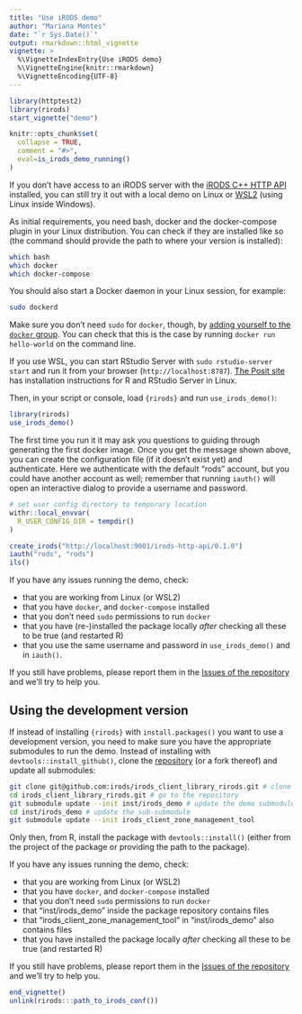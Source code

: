 ```yaml
---
title: "Use iRODS demo"
author: "Mariana Montes"
date: "`r Sys.Date()`"
output: rmarkdown::html_vignette
vignette: >
  %\VignetteIndexEntry{Use iRODS demo}
  %\VignetteEngine{knitr::rmarkdown}
  %\VignetteEncoding{UTF-8}
---
```


```r
library(httptest2)
library(rirods)
start_vignette("demo")

knitr::opts_chunk$set(
  collapse = TRUE,
  comment = "#>",
  eval=is_irods_demo_running()
)
```

If you don't have access to an iRODS server with the [iRODS C++ HTTP API](https://github.com/irods/irods_client_http_api) installed,
you can still try it out with a local demo on Linux or [WSL2](https://learn.microsoft.com/en-us/windows/wsl/install) (using Linux inside Windows).

As initial requirements, you need bash, docker and the docker-compose plugin in your Linux distribution. You can check if they are installed like so (the command should provide the path to where your version is installed):

```sh
which bash
which docker
which docker-compose
```

You should also start a Docker daemon in your Linux session, for example:

```sh
sudo dockerd
```

Make sure you don't need `sudo` for `docker`, though, by [adding yourself to the `docker` group](https://docs.docker.com/engine/install/linux-postinstall/#manage-docker-as-a-non-root-user). You can check that this is the case by running `docker run hello-world` on the command line.

If you use WSL, you can start RStudio Server with `sudo rstudio-server start` and run it from your browser (`http://localhost:8787`). [The Posit site](https://posit.co/download/rstudio-server/) has installation instructions for R and RStudio Server in Linux.

Then, in your script or console, load `{rirods}` and run `use_irods_demo()`:

```r
library(rirods)
use_irods_demo()
```

The first time you run it it may ask you questions to guiding through generating the first docker image. Once you get the message shown above, you can create the configuration file (if it doesn't exist yet) and authenticate. Here we authenticate with the default "rods" account, but you could have another account as well; remember that running `iauth()` will open an interactive dialog to provide a username and password.

```r
# set user config directory to temporary location
withr::local_envvar(
  R_USER_CONFIG_DIR = tempdir()
)
```

```r
create_irods("http://localhost:9001/irods-http-api/0.1.0")
iauth("rods", "rods")
ils()
```

If you have any issues running the demo, check:

- that you are working from Linux (or WSL2)
- that you have `docker`, and `docker-compose` installed
- that you don't need `sudo` permissions to run `docker`
- that you have (re-)installed the package locally _after_ checking all these to be true (and restarted R)
- that you use the same username and password in `use_irods_demo()` and in `iauth()`.

If you still have problems, please report them in the [Issues of the repository](https://github.com/irods/irods_client_library_rirods/issues) and we'll try to help you.

## Using the development version

If instead of installing `{rirods}` with `install.packages()` you want to use a development version, you need to make sure you have the appropriate submodules to run the demo. Instead of installing with `devtools::install_github()`, clone the [repository](https://github.com/irods/irods_client_library_rirods) (or a fork thereof) and update all submodules:

```sh
git clone git@github.com:irods/irods_client_library_rirods.git # clone your fork instead
cd irods_client_library_rirods.git # go to the repository
git submodule update --init inst/irods_demo # update the demo submodule
cd inst/irods_demo # update the sub-submodule
git submodule update --init irods_client_zone_management_tool
```

Only then, from R, install the package with `devtools::install()` (either from the project of the package or providing the path to the package).

If you have any issues running the demo, check:

- that you are working from Linux (or WSL2)
- that you have `docker`, and `docker-compose` installed
- that you don't need `sudo` permissions to run `docker`
- that "inst/irods_demo" inside the package repository contains files
- that "irods_client_zone_management_tool" in "inst/irods_demo" also contains files
- that you have installed the package locally _after_ checking all these to be true (and restarted R)

If you still have problems, please report them in the [Issues of the repository](https://github.com/irods/irods_client_library_rirods/issues) and we'll try to help you.

```r
end_vignette()
unlink(rirods:::path_to_irods_conf())
```

